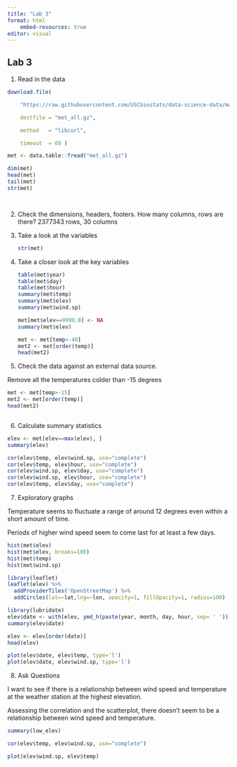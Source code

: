 ```yaml
---
title: "Lab 3"
format: html
    embed-resources: true
editor: visual
---
```


## Lab 3

1.  Read in the data

```r

download.file(

    "https://raw.githubusercontent.com/USCbiostats/data-science-data/master/02_met/met_all.gz",

    destfile = "met_all.gz",

    method   = "libcurl",

    timeout  = 60 )

met <- data.table::fread("met_all.gz")

dim(met)
head(met)
tail(met)
str(met)




```

2.  Check the dimensions, headers, footers. How many columns, rows are there? 2377343 rows, 30 columns

3.  Take a look at the variables

    ```r

    str(met)
    ```

4.  Take a closer look at the key variables

    ```r
    table(met$year)
    table(met$day)
    table(met$hour)
    summary(met$temp)
    summary(met$elev)
    summary(met$wind.sp)

    met[met$elev==9999.0] <- NA
    summary(met$elev)

    met <- met[temp>-40]
    met2 <- met[order(temp)]
    head(met2)
    ```

5.  Check the data against an external data source.

Remove all the temperatures colder than -15 degrees

```r

met <- met[temp>-15]
met2 <- met[order(temp)]
head(met2)



```

6.  Calculate summary statistics

```r
elev <- met[elev==max(elev), ]
summary(elev)

cor(elev$temp, elev$wind.sp, use="complete")
cor(elev$temp, elev$hour, use="complete")
cor(elev$wind.sp, elev$day, use="complete")
cor(elev$wind.sp, elev$hour, use="complete")
cor(elev$temp, elev$day, use="complete")
```

7.  Exploratory graphs

Temperature seems to fluctuate a range of around 12 degrees even within a short amount of time.

Periods of higher wind speed seem to come last for at least a few days.

```r

hist(met$elev)
hist(met$elev, breaks=100)
hist(met$temp)
hist(met$wind.sp)

library(leaflet)
leaflet(elev) %>%
  addProviderTiles('OpenStreetMap') %>% 
  addCircles(lat=~lat,lng=~lon, opacity=1, fillOpacity=1, radius=100)

library(lubridate)
elev$date <- with(elev, ymd_h(paste(year, month, day, hour, sep= ' ')))
summary(elev$date)

elev <- elev[order(date)]
head(elev)

plot(elev$date, elev$temp, type='l')
plot(elev$date, elev$wind.sp, type='l')
```

8.  Ask Questions

I want to see if there is a relationship between wind speed and temperature at the weather station at the highest elevation.

Assessing the correlation and the scatterplot, there doesn't seem to be a relationship between wind speed and temperature.

```r

summary(low_elev)

cor(elev$temp, elev$wind.sp, use="complete")

plot(elev$wind.sp, elev$temp)


```
